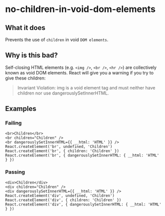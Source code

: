 # no-children-in-void-dom-elements

## What it does

Prevents the use of `children` in void `DOM elements`.

## Why is this bad?

Self-closing HTML elements (e.g. `<img />`, `<br />`, `<hr />`) are collectively known as void DOM elements. React will give you a warning if you try to give these children:

> Invariant Violation: img is a void element tag and must neither have children nor use dangerouslySetInnerHTML.

## Examples

### Failing

```tsx
<br>Children</br>
<br children="Children" />
<br dangerouslySetInnerHTML={{ __html: 'HTML' }} />
React.createElement('br', undefined, 'Children')
React.createElement('br', { children: 'Children' })
React.createElement('br', { dangerouslySetInnerHTML: { __html: 'HTML' } })
```

### Passing

```tsx
<div>Children</div>
<div children="Children" />
<div dangerouslySetInnerHTML={{ __html: 'HTML' }} />
React.createElement('div', undefined, 'Children')
React.createElement('div', { children: 'Children' })
React.createElement('div', { dangerouslySetInnerHTML: { __html: 'HTML' } })
```
